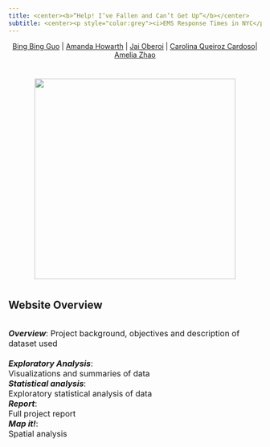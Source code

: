 ```yaml
---
title: <center><b>“Help! I’ve Fallen and Can’t Get Up”</b></center>
subtitle: <center><p style="color:grey"><i>EMS Response Times in NYC</p></i></center>
---
```

<center>[Bing Bing Guo](https://bg2645.github.io/) | [Amanda Howarth](https://amandahowarth.github.io/) | [Jai Oberoi](https://jaioberoi.github.io/) | [Carolina Queiroz Cardoso](https://cq2207.github.io/)| [Amelia Zhao](https://amzhao.github.io/)</center>

# 
# 


<center>

<img src="images/help_meme.jpg" width="400px" height="auto">

</center>


#

<h2> Website Overview </h2>

<br>
<font size="3">
<i><b>Overview</b></i>: Project background, objectives and description of dataset used</br> <br>
<i><b>Exploratory Analysis</b></i>: </br> Visualizations and summaries of data<br>
<i><b>Statistical analysis</b></i>: </br> Exploratory statistical analysis of data<br>
<i><b>Report</b></i>: </br> Full project report <br>
<i><b>Map it!</b></i>: </br> Spatial analysis <br>
</font>





